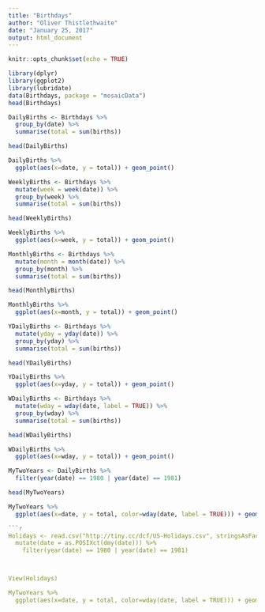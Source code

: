 ```yaml
---
title: "Birthdays"
author: "Oliver Thistlethwaite"
date: "January 25, 2017"
output: html_document
---
```


```r
knitr::opts_chunk$set(echo = TRUE)
```



```r
library(dplyr)
library(ggplot2)
library(lubridate)
data(Birthdays, package = "mosaicData")
head(Birthdays)
```


```r
DailyBirths <- Birthdays %>%
  group_by(date) %>%
  summarise(total = sum(births))

head(DailyBirths)

DailyBirths %>%
  ggplot(aes(x=date, y = total)) + geom_point()

```

```r
WeeklyBirths <- Birthdays %>%
  mutate(week = week(date)) %>%
  group_by(week) %>%
  summarise(total = sum(births))

head(WeeklyBirths)

WeeklyBirths %>%
  ggplot(aes(x=week, y = total)) + geom_point()

```


```r
MonthlyBirths <- Birthdays %>%
  mutate(month = month(date)) %>%
  group_by(month) %>%
  summarise(total = sum(births))

head(MonthlyBirths)

MonthlyBirths %>%
  ggplot(aes(x=month, y = total)) + geom_point()

```

```r
YDailyBirths <- Birthdays %>%
  mutate(yday = yday(date)) %>%
  group_by(yday) %>%
  summarise(total = sum(births))

head(YDailyBirths)

YDailyBirths %>%
  ggplot(aes(x=yday, y = total)) + geom_point()

```

```r
WDailyBirths <- Birthdays %>%
  mutate(wday = wday(date, label = TRUE)) %>%
  group_by(wday) %>%
  summarise(total = sum(births))

head(WDailyBirths)

WDailyBirths %>%
  ggplot(aes(x=wday, y = total)) + geom_point()

```

```r
MyTwoYears <- DailyBirths %>%
  filter(year(date) == 1980 | year(date) == 1981)

head(MyTwoYears)

MyTwoYears %>%
  ggplot(aes(x=date, y = total, color=wday(date, label = TRUE))) + geom_line()

```r
Holidays <- read.csv("http://tiny.cc/dcf/US-Holidays.csv", stringsAsFactors = FALSE) %>%
  mutate(date = as.POSIXct(dmy(date))) %>%
    filter(year(date) == 1980 | year(date) == 1981)



View(Holidays)

MyTwoYears %>%
  ggplot(aes(x=date, y = total, color=wday(date, label = TRUE))) + geom_line() + geom_vline(data = Holidays, aes(xintercept = as.numeric(date), color = wday(date, label = TRUE))) + geom_text(data = Holidays, aes(x = date, y = 11000, label = holiday, angle = 45, size = 1, color = "black"))

```





